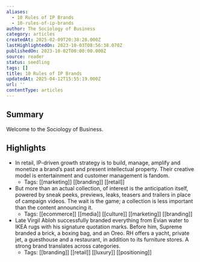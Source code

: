 ```yaml
---
aliases:
  - 10 Rules of IP Brands
  - 10-rules-of-ip-brands
author: The Sociology of Business
category: articles
createdAt: 2025-02-09T20:38:28.000Z
lastHighlightedOn: 2023-10-03T08:56:38.070Z
publishedOn: 2023-10-02T00:00:00.000Z
source: reader
status: seedling
tags: []
title: 10 Rules of IP Brands
updatedAt: 2025-04-12T15:55:19.000Z
url: ''
contentType: articles
---
```

## Summary

Welcome to the Sociology of Business.

## Highlights

- In retail, IP-driven growth strategy is to build, manage, amplify and monetize a brand’s past and present intellectual property. Their creative model is entertainment and customer management is fandom.
    - Tags: [[marketing]] [[branding]] [[retail]]
- But more than an actual collection, of interest is the anticipation itself, powered by sneak peeks, previews, leaks, teasers and trailers in place of campaign videos. The wait is the game; a collection is less important than the content announcing it.
    - Tags: [[ecommerce]] [[media]] [[culture]] [[marketing]] [[branding]]
- Late Virgil Abloh successfully branded everything from Evian water to IKEA rugs with his signature quotation marks. Before him, Supreme branded a brick, a boxing bag, and an Oreo. RH offers a yacht, private jet, a guesthouse and a restaurant, in addition to its furniture stores. A strong brand translates across categories.
    - Tags: [[branding]] [[retail]] [[luxury]] [[positioning]]
